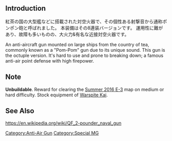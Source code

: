 {{stub}}
{{Template:Equipmentinfo
|name = QF 2-pounder Octuple "Pom Pom" Naval Gun Mount
|id = 191
|japanesename = QF 2ポンド8連装ポンポン砲
|icon = {{GreenGunMG}}
|type = AA Gun
|effect = {{Firepower}}+1, {{AA}}+10
|scrap = {{Ammo}}6, {{Steel}}1, {{Bauxite}}2
|image = <gallery type="slideshow" widths="360px" position="center" hideaddbutton="true">
191-1.png
191-2.png
191-3.png
191-4.png
</gallery>
|DD = lime
|LC = lime
|CL = lime
|CLT = lime
|CA = lime
|CAV = lime
|BB = lime
|BBV = lime
|FASTBB = lime
|AV = lime
|CVL = lime
|CV = lime
|CVB= lime
|AR = lime
|AS = lime
|CLP = lime
}}

==Introduction==
紅茶の国の大型艦などに搭載された対空火器で、その個性ある射撃音から通称ポンポン砲と呼ばれました。
本装備はその8連装バージョンです。
運用性に難があり、故障も多いものの、大火力&有名な近接対空火器です。

An anti-aircraft gun mounted on large ships from the country of tea, commonly known as a "Pom-Pom" gun due to its unique sound.
This gun is the octuple version.
It's hard to use and prone to breaking down; a famous anti-air point defense with high firepower.

==Note==
'''Unbuildable'''. Reward for clearing the [[Summer 2016 Event#E-3|Summer 2016 E-3]] map on medium or hard difficulty. Stock equipment of [[Warspite|Warspite Kai]].

==See Also==
https://en.wikipedia.org/wiki/QF_2-pounder_naval_gun


{{Equipmentlist}}
[[Category:Anti-Air Gun]]
[[Category:Special MG]]